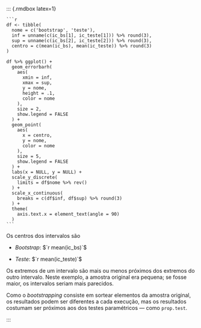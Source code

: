 
   ::: {.rmdbox latex=1}
   
    ```r
    df <- tibble(
      nome = c('bootstrap', 'teste'),
      inf = unname(c(ic_bs[1], ic_teste[1])) %>% round(3),
      sup = unname(c(ic_bs[2], ic_teste[2])) %>% round(3),
      centro = c(mean(ic_bs), mean(ic_teste)) %>% round(3)
    )
    
    df %>% ggplot() +
      geom_errorbarh(
        aes(
          xmin = inf,
          xmax = sup,
          y = nome,
          height = .1,
          color = nome
        ),
        size = 2,
        show.legend = FALSE
      ) + 
      geom_point(
        aes(
          x = centro,
          y = nome,
          color = nome
        ),
        size = 5,
        show.legend = FALSE
      ) +
      labs(x = NULL, y = NULL) +
      scale_y_discrete(
        limits = df$nome %>% rev()
      ) +
      scale_x_continuous(
        breaks = c(df$inf, df$sup) %>% round(3)
      ) +
      theme(
        axis.text.x = element_text(angle = 90)
      )
    ```

   Os centros dos intervalos são
   
   * *Bootstrap*: $`r mean(ic_bs)`$
   
   * *Teste*: $`r mean(ic_teste)`$
   
   Os extremos de um intervalo são mais ou menos próximos dos extremos do outro intervalo. Neste exemplo, a amostra original era pequena; se fosse maior, os intervalos seriam mais parecidos.
   
   Como o *bootstrapping* consiste em sortear elementos da amostra original, os resultados podem ser diferentes a cada execução, mas os resultados costumam ser próximos aos dos testes paramétricos --- como `prop.test`.
   
   :::
